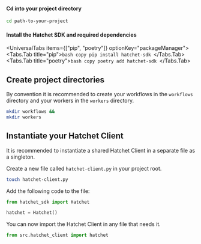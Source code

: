 
#### Cd into your project directory

```bash copy
cd path-to-your-project
```

#### Install the Hatchet SDK and required dependencies

<UniversalTabs items={["pip", "poetry"]} optionKey="packageManager">
  <Tabs.Tab title="pip">```bash copy pip install hatchet-sdk ```</Tabs.Tab>
  <Tabs.Tab title="poetry">```bash copy poetry add hatchet-sdk ```</Tabs.Tab>
</UniversalTabs>

## Create project directories

By convention it is recommended to create your workflows in the `workflows` directory and your workers in the `workers` directory.

```bash copy
mkdir workflows &&
mkdir workers
```

## Instantiate your Hatchet Client

It is recommended to instantiate a shared Hatchet Client in a separate file as a singleton.

Create a new file called `hatchet-client.py` in your project root.

```bash copy
touch hatchet-client.py
```

Add the following code to the file:

```python copy
from hatchet_sdk import Hatchet

hatchet = Hatchet()
```

You can now import the Hatchet Client in any file that needs it.

```python copy
from src.hatchet_client import hatchet
```
